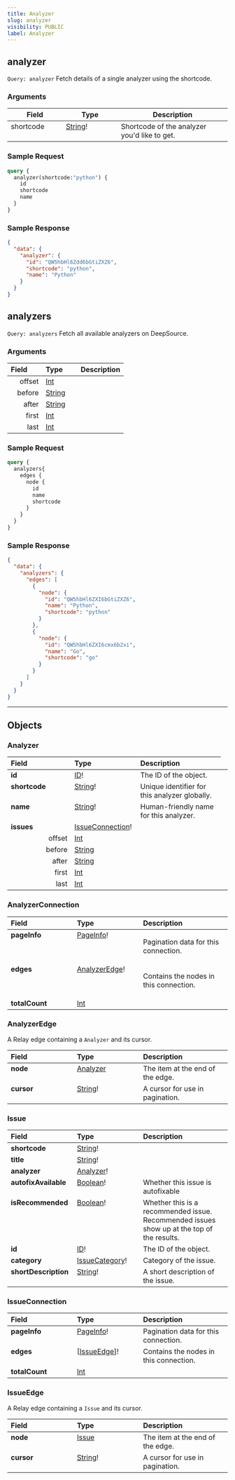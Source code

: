 ```yaml
---
title: Analyzer
slug: analyzer
visibility: PUBLIC
label: Analyzer
---
```

## analyzer

`Query: analyzer` Fetch details of a single analyzer using the shortcode.

### Arguments

<table>
  <thead>
    <tr>
      <th width="25%">Field</th>
      <th width="25%">Type</th>
      <th width="50%">Description</th>
    </tr>
  </thead>
  <tbody>
<tr>
<td align="left" valign="top">shortcode</td>
<td valign="top"><a href="https://deepsource-docs.readme.io/docs/apis-reference-scalars#string">String</a>!</td>
<td>Shortcode of the analyzer you'd like to get.</td>
</tr>
</tbody>
</table>

### Sample Request

```graphql
query {
  analyzer(shortcode:"python") {
    id
    shortcode
    name
  }
}
```

### Sample Response

```json
{
  "data": {
    "analyzer": {
      "id": "QW5hbHl6Zdd6bGtiZXZ6",
      "shortcode": "python",
      "name": "Python"
    }
  }
}
```

## analyzers

`Query: analyzers` Fetch all available analyzers on DeepSource.

### Arguments

<table>
  <thead>
    <tr>
      <th align="left" width="30%">Field</th>
      <th align="left" width="30%">Type</th>
      <th align="left" width="40%">Description</th>
    </tr>
  </thead>
  <tbody>
    </td>
</tr>
<tr>
<td align="right" valign="top">offset</td>
<td valign="top"><a href="https://deepsource-docs.readme.io/docs/apis-reference-scalars#int">Int</a></td>
</tr>
<tr>
<td align="right" valign="top">before</td>
<td valign="top"><a href="https://deepsource-docs.readme.io/docs/apis-reference-scalars#string">String</a></td>
<td></td>
</tr>
<tr>
<td align="right" valign="top">after</td>
<td valign="top"><a href="https://deepsource-docs.readme.io/docs/apis-reference-scalars#string">String</a></td>
<td></td>
</tr>
<tr>
<td align="right" valign="top">first</td>
<td valign="top"><a href="https://deepsource-docs.readme.io/docs/apis-reference-scalars#int">Int</a></td>
<td></td>
</tr>
<tr>
<td align="right" valign="top">last</td>
<td valign="top"><a href="https://deepsource-docs.readme.io/docs/apis-reference-scalars#int">Int</a></td>
<td></td>
</tr>
</tbody>
</table>

### Sample Request

```graphql
query {
  analyzers{
   	edges {
      node {
        id
        name
        shortcode
      }
    }
  }
}
```

### Sample Response

```json
{
  "data": {
    "analyzers": {
      "edges": [
        {
          "node": {
            "id": "QW5hbHl6ZXI6bGtiZXZ6",
            "name": "Python",
            "shortcode": "python"
          }
        },
        {
          "node": {
            "id": "QW5hbHl6ZXI6cmx6b2xi",
            "name": "Go",
            "shortcode": "go"
          }
        }
      ]
    }
  }
}
```

***

## Objects

### Analyzer

<table> 
<thead>
<tr>
<th align="left" width="30%">Field</th>
<th align="left" width="30%">Type</th>
<th align="left" width="40%">Description</th>
</tr>
</thead>
<tbody>
<tr>
<td valign="top"><strong>id</strong></td>
<td valign="top"><a href="https://deepsource-docs.readme.io/docs/apis-reference-scalars#id">ID</a>!</td>
<td>The ID of the object.</td>
<td>
<tr>
<td valign="top"><strong>shortcode</strong></td>
<td valign="top"><a href="https://deepsource-docs.readme.io/docs/apis-reference-scalars#string">String</a>!</td>
<td>Unique identifier for this analyzer globally.</td>
</tr>
<tr>
<td valign="top"><strong>name</strong></td>
<td valign="top"><a href="https://deepsource-docs.readme.io/docs/apis-reference-scalars#string">String</a>!</td>
<td>Human-friendly name for this analyzer.</td>
</tr>
<tr>
<td valign="top"><strong>issues</strong></td>
<td valign="top"><a href="https://deepsource-docs.readme.io/docs/apis-analyzer#issueconnection">IssueConnection</a>!</td>
<td></td>
</tr>
<tr>
<td align="right" valign="top">offset</td>
<td valign="top"><a href="https://deepsource-docs.readme.io/docs/apis-reference-scalars#int">Int</a></td>
<td></td>
</tr>
<tr>
<td align="right" valign="top">before</td>
<td valign="top"><a href="https://deepsource-docs.readme.io/docs/apis-reference-scalars#string">String</a></td>
<td></td>
</tr>
<tr>
<td align="right" valign="top">after</td>
<td valign="top"><a href="https://deepsource-docs.readme.io/docs/apis-reference-scalars#string">String</a></td>
<td></td>
</tr>
<tr>
<td align="right" valign="top">first</td>
<td valign="top"><a href="https://deepsource-docs.readme.io/docs/apis-reference-scalars#int">Int</a></td>
<td></td>
</tr>
<tr>
<td align="right" valign="top">last</td>
<td valign="top"><a href="https://deepsource-docs.readme.io/docs/apis-reference-scalars#int">Int</a></td>
<td></td>
</tr>
</tbody>
</table>

### AnalyzerConnection

<table>
<thead>
<tr>
<th align="left" width="30%">Field</th>
<th align="left" width="30%">Type</th>
<th align="left" width="40%">Description</th>
</tr>
</thead>
<tbody>
<tr>
<td valign="top"><strong>pageInfo</strong></td>
<td valign="top"><a href="https://deepsource-docs.readme.io/docs/apis-reference-pagination#pageinfo">PageInfo</a>!</td>
<td>

Pagination data for this connection.

</td>
</tr>
<tr>
<td valign="top"><strong>edges</strong></td>
<td valign="top"><a href="https://deepsource-docs.readme.io/docs/apis-analyzer#analyzeredge">AnalyzerEdge</a>!</td>
<td>

Contains the nodes in this connection.

</td>
</tr>
<tr>
<td valign="top"><strong>totalCount</strong></td>
<td valign="top"><a href="https://deepsource-docs.readme.io/docs/apis-reference-scalars#int">Int</a></td>
<td></td>
</tr>
</tbody>
</table>

### AnalyzerEdge

A Relay edge containing a `Analyzer` and its cursor.

<table>
<thead>
<tr>
<th align="left" width="30%">Field</th>
<th align="left" width="30%">Type</th>
<th align="left" width="40%">Description</th>
</tr>
</thead>
<tbody>
<tr>
<td valign="top"><strong>node</strong></td>
<td valign="top"><a href="https://deepsource-docs.readme.io/docs/apis-analyzer#analyzer">Analyzer</a></td>
<td>The item at the end of the edge.</td>
</tr>
<tr>
<td valign="top"><strong>cursor</strong></td>
<td valign="top"><a href="https://deepsource-docs.readme.io/docs/apis-reference-scalars#string">String</a>!</td>
<td>A cursor for use in pagination.</td>
</tr>
</tbody>
</table>

### Issue

<table>
<thead>
<tr>
<th align="left" width="30%">Field</th>
<th align="left" width="30%">Type</th>
<th align="left" width="40%">Description</th>
</tr>
</thead>
<tbody>
<tr>
<td valign="top"><strong>shortcode</strong></td>
<td valign="top"><a href="https://deepsource-docs.readme.io/docs/apis-reference-scalars#string">String</a>!</td>
<td></td>
</tr>
<tr>
<td valign="top"><strong>title</strong></td>
<td valign="top"><a href="https://deepsource-docs.readme.io/docs/apis-reference-scalars#string">String</a>!</td>
<td></td>
</tr>
<tr>
<td valign="top"><strong>analyzer</strong></td>
<td valign="top"><a href="https://deepsource-docs.readme.io/docs/apis-analyzer#analyzer">Analyzer</a>!</td>
<td></td>
</tr>
<tr>
<td valign="top"><strong>autofixAvailable</strong></td>
<td valign="top"><a href="https://deepsource-docs.readme.io/docs/apis-reference-scalars#boolean">Boolean</a>!</td>
<td>Whether this issue is autofixable</td>
</tr>
<tr>
<td valign="top"><strong>isRecommended</strong></td>
<td valign="top"><a href="https://deepsource-docs.readme.io/docs/apis-reference-scalars#boolean">Boolean</a>!</td>
<td>Whether this is a recommended issue. Recommended issues show up at the top of the results.</td>
</tr>
<tr>
<td valign="top"><strong>id</strong></td>
<td valign="top"><a href="https://deepsource-docs.readme.io/docs/apis-reference-scalars#id">ID</a>!</td>
<td>The ID of the object.</td>
</tr>
<tr>
<td valign="top"><strong>category</strong></td>
<td valign="top"><a href="https://deepsource-docs.readme.io/docs/apis-reference-enums#issuecategory">IssueCategory</a>!</td>
<td>Category of the issue.</td>
</tr>
<tr>
<td valign="top"><strong>shortDescription</strong></td>
<td valign="top"><a href="https://deepsource-docs.readme.io/docs/apis-reference-scalars#string">String</a>!</td>
<td>A short description of the issue.</td>
</tr>
</tbody>
</table>

### IssueConnection

<table>
<thead>
<tr>
<th align="left" width="30%">Field</th>
<th align="left" width="30%">Type</th>
<th align="left" width="40%">Description</th>
</tr>
</thead>
<tbody>
<tr>
<td valign="top"><strong>pageInfo</strong></td>
<td valign="top"><a href="https://deepsource-docs.readme.io/docs/apis-reference-pagination#pageinfo">PageInfo</a>!</td>
<td>Pagination data for this connection.</td>
</tr>
<tr>
<td valign="top"><strong>edges</strong></td>
<td valign="top">[<a href="https://deepsource-docs.readme.io/docs/apis-analyzer#issueedge">IssueEdge</a>]!</td>
<td>Contains the nodes in this connection.</td>
</tr>
<tr>
<td valign="top"><strong>totalCount</strong></td>
<td valign="top"><a href="https://deepsource-docs.readme.io/docs/apis-reference-scalars#int">Int</a></td>
<td></td>
</tr>
</tbody>
</table>

### IssueEdge

A Relay edge containing a `Issue` and its cursor.

<table>
<thead>
<tr>
<th align="left" width="30%">Field</th>
<th align="left" width="30%">Type</th>
<th align="left" width="40%">Description</th>
</tr>
</thead>
<tbody>
<tr>
<td valign="top"><strong>node</strong></td>
<td valign="top"><a href="https://deepsource-docs.readme.io/docs/apis-analyzer#issue">Issue</a></td>
<td>The item at the end of the edge.</td>
</tr>
<tr>
<td valign="top"><strong>cursor</strong></td>
<td valign="top"><a href="https://deepsource-docs.readme.io/docs/apis-reference-scalars#string">String</a>!</td>
<td>A cursor for use in pagination.</td>
</tr>
</tbody>
</table>
